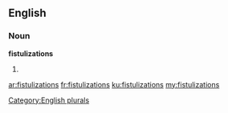 ==English==

===Noun===
'''fistulizations'''

# {{plural of|[[fistulization]]}}

[[Category:English plurals]]

[[ar:fistulizations]]
[[fr:fistulizations]]
[[ku:fistulizations]]
[[my:fistulizations]]